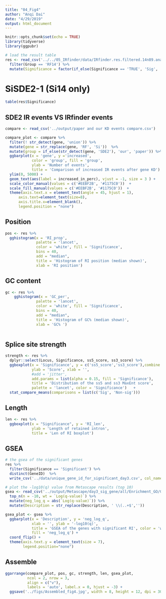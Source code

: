 ```yaml
---
title: "04_Fig4"
author: "Anqi Dai"
date: "4/29/2019"
output: html_document
---
```


```r
knitr::opts_chunk$set(echo = TRUE)
library(tidyverse)
library(ggpubr)
```

```r
# load the result table
res <- read_csv('../../05_IRfinder/data/IRfinder.res.filtered.14n89.analysis2.csv') %>%
  filter(Group == 'RF14') %>%
  mutate(Significance = factor(if_else(Significance == 'TRUE', 'Sig', 'Non-sig')))
```

# SiSDE2-1 (Si14 only)

```r
table(res$Significance)

```

## SDE2 IR events VS IRfinder events

```r
compare <- read_csv('../output/paper and our KD events compare.csv')

compare_plot <- compare %>%
  filter(! str_detect(gene, 'union')) %>%
  mutate(gene = str_replace(gene, 'RF', 'Si'))  %>%
  mutate(group = if_else(str_detect(gene, 'SDE2'), 'our', 'paper')) %>%
  ggbarplot(x = 'gene', y ='increased',
            color = 'group', fill = 'group',
            ylab = 'Number of events',
            title = 'Comparison of increased IR events after gene KD')  +
  ylim(0, 5000) +
  geom_text(aes(label = increased_in_perc), vjust = -1, size = 3 ) +
  scale_color_manual(values = c('#EEBF2B', '#1175C0'))  +
  scale_fill_manual(values = c('#EEBF2B', '#1175C0'))  +
  theme(axis.text.x = element_text(angle = 45, hjust = 1),
      axis.text=element_text(size=8),
      axis.title.x=element_blank(),
      legend.position = "none")
```


## Position

```r
pos <- res %>%
  gghistogram(x = 'RI_prop',
              palette = 'lancet',
              color = 'white', fill = 'Significance', 
              bins = 40,
              add = "median",
              title = 'Histogram of RI position (median shown)',
              xlab = 'RI position')
```

## GC content

```r
gc <- res %>%
    gghistogram(x = 'GC_per',
              palette = 'lancet',
              color = 'white', fill = 'Significance', 
              bins = 40,
              add = "median",
              title = 'Histogram of GC% (median shown)',
              xlab = 'GC% ') 
  
```

## Splice site strength

```r
strength <- res %>%
  dplyr::select(Locus, Significance, ss5_score, ss3_score) %>%
  ggboxplot(x = 'Significance', y = c('ss5_score','ss3_score'),combine = T,
            ylab = 'Score', xlab = '',
            #add = 'jitter', 
            add.params = list(alpha = 0.15, fill = 'Significance'),
            title = 'Distribution of the ss5 and ss3 MaxEnt score',
            palette = 'lancet', color = 'Significance')   +
  stat_compare_means(comparisons = list(c('Sig', 'Non-sig')))
```

## Length

```r
len <- res %>%
  ggboxplot(x = "Significance", y = 'RI_len', 
            ylab = 'Length of retained intron',
            title = 'Len of RI boxplot') 
```

## GSEA 

```r
# the gsea of the significant genes
res %>%
  filter(Significance == 'Significant') %>%
  distinct(GeneID)  %>%
  write_csv('../data/unique_gene_id_for_significant_day3.csv', col_names = F)

# plot the -log10(q) value from Metascape results (top 10)
gsea <- read_csv('../output/Metascape/day3_sig_gene/all/Enrichment_GO/GO_AllLists.csv') %>%
  top_n(n = -10, wt = `Log(q-value)`) %>%
  mutate(neg_log_q = abs(`Log(q-value)`)) %>%
  mutate(Description = str_replace(Description, ' \\(..+$','')) 

gsea_plot <- gsea %>%
  ggbarplot(x = 'Description', y = 'neg_log_q',
            xlab = '', ylab = '-log10(q)',
            title = 'GSEA of the genes with significant RI', color = 'white',
            fill = 'neg_log_q') +
  coord_flip() +
  theme(axis.text.y = element_text(size = 7),
        legend.position="none")

```

## Assemble

```r
ggarrange(compare_plot, pos, gc, strength, len, gsea_plot, 
          ncol = 2, nrow = 3, 
          align = c("v"),
          labels = 'auto', label.x = 0, hjust = -3) +
  ggsave('../figs/Assembled_fig4.jpg', width = 8, height = 12, dpi = 300)
```


